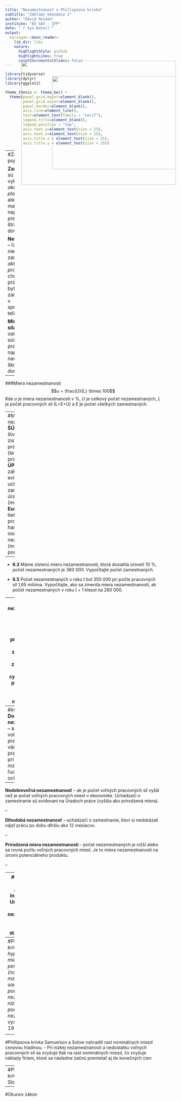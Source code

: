 ```yaml
---
title: "Nezamestnanosť a Phillipsova krivka"
subtitle: "Základy ekonómie 2"
author: "Dávid Hojdan"
institute: "EÚ SAV - IFP"
date: "`r Sys.Date()`"
output:
  xaringan::moon_reader:
    lib_dir: libs
    nature:
      highlightStyle: github
      highlightLines: true
      countIncrementalSlides: false
---
```

```r
library(tidyverse)
library(dplyr)
library(ggplot2)

theme_thesis <- theme_bw() +
  theme(panel.grid.major=element_blank(),
        panel.grid.minor=element_blank(),
        panel.border=element_blank(),
        axis.line=element_line(),
        text=element_text(family = "serif"),
        legend.title=element_blank(),
        legend.position = "top",
        axis.text.y=element_text(size = 25),
        axis.text.x=element_text(size = 25),
        axis.title.x = element_text(size = 25),
        axis.title.y = element_text(size = 25))
```

---
#Základné pojmy

**Zamestnaní** – sú ľudia, ktorí vykonávajú *akúkoľvek platenú prácu*, ale aj tí, ktorí majú prácu, nepracujú však pre chorobu, štrajk alebo dovolenku

**Nezamestnaní** – ľudia, ktorí nie sú zamestnaní, *ale aktívne hľadajú prácu*, alebo sa chcú vrátiť do práce. Musia byť zaregistrovaní v sprostredkova-teľniach práce

**Mimopracovná sila** – všetci ostatní, nie sú súčasťou pracovnej sily, napr. navštevujú školu, vedú domácnosť...

--

###Miera nezamestnanosti
$$u = \frac{U}{L} \times 100$$
Kde $u$ je miera nezamestnanosti v %, $U$ je celkový počet nezamestnaných, $L$ je počet pracovných síl (L=E+U) a $E$ je počet všetkých zamestnaných. 

---
#Meranie nezamestnanosti
**ŠÚSR** robí štvrťročné zisťovanie pracovných síl (telefonický prieskum), **ÚPSVaR** na základe evidencie uchádzačov o zamestnanie na úradoch práce (mesačné), **Eurostat** využíva tieto zdroje a produkuje tzv. harmonizovanú mieru nezamestnanosti (medzinárodné porovnania)

--

- **6.3** Máme zistenú mieru nezamestnanosti, ktorá dosiahla úroveň 10 %, počet nezamestnaných je 360 000. Vypočítajte počet zamestnaných.

- **6.5** Počet nezamestnaných v roku $t$ bol 350 000 pri počte pracovných síl 1,65 milióna. Vypočítajte, ako sa zmenila miera nezamestnanosti, ak počet nezamestnaných v roku $t+1$ klesol na 260 000. 


---
#Formy nezamestnanosti
**Frikčná (dočasná)** – zapríčinená migráciou pracovných síl, zmenami zamestnania i zmenami zapríčinenými životným cyklom. Vysoký podiel typický pre vyspelé ekonomiky, mladých ľudí.

**Štrukturálna** - nastáva, keď je nesúlad medzi ponukou a dopytom po pracovných silách. Nesúlad môže vzniknúť preto, že dopyt po určitom druhu práce rastie, kým dopyt po inom druhu práce klesá a ponuka sa neprispôsobí dostatočne rýchlo (v sektoroch, regiónoch).

**Cyklická** – celkový dopyt po pracovníkoch je nízky, keď celkové výdavky a output klesajú, rastie nezamestnanosť v celej ekonomike (typická napr. pre hospodársky pokles)


---
#Iné členenie
**Dobrovoľná nezamestnanosť** – ak je počet voľných pracovných miest väčší ako počet pracovných síl, pri daných mzdách však títo ľudia nie sú ochotní pracovať.

--

**Nedobrovoľná nezamestnanosť** – ak je počet voľných pracovných síl vyšší než je počet voľných pracovných miest v ekonomike. Uchádzači o zamestnanie sú evidovaní na Úradoch práce (vyššia ako prirodzená miera).

--

**Dlhodobá nezamestnanosť** – uchádzači o zamestnanie, ktorí si nedokázali nájsť prácu po dobu dlhšiu ako 12 mesiacov.

--

**Prirodzená miera nezamestnanosti** - počet nezamestnaných je nižší alebo sa rovná počtu voľných pracovných miest. Je to miera nezamestnanosti na úrovni potenciálneho produktu.

--

---
#NAIRU
NAIRU (Non Accelerating Inflation Rate of Unemployment) - miera nezamestnanosti, ktorá sa dosahuje pri stabilnej inflácii.

- miera, pri ktorej sú trhy práce  a výrobkov v rovnováhe, **nikdy sa nerovná nule** a je úzko spojená s procesom inflácie. Predstavuje najnižšiu mieru nezamestnanosti, ktorú krajina môže mať **bez riskovania neprijateľnej akcelerácie inflácie.**

- Vlády sa snažia o politiku plnej zamestnanosti, ktorou sa rozumie nezamestnanosť na úrovni prirodzenej miery nezamestnanosti (Keynes)

---
#Phillipsova krivka
*”Existuje hypotéza, že miera zmeny peňažných (nominálnych) mzdových sadzieb je vysoká pokiaľ je
nezamestnanosť nízka a nízka pokiaľ je nezamenstnanosť vysoká”* - Phillips 1958


<img src="https://raw.githubusercontent.com/davidqo1231/zaklady_ekonomie_2/main/08_Nezamestnanost/Images/philips_curve.png"
     width="500px" height="400px"
     style="position:absolute; right:180px; top:250px;">

---
#Phillipsova krivka
Samuelson a Solow nahradili rast nominálnych miezd cenovou hladinou. 
- Pri nízkej nezamestnanosti a nedostatku voľných pracovných síl sa zvyšuje tlak na rast nominálnych miezd, čo zvyšuje náklady firiem, ktoré sa následne začnú premietať aj do konečných cien


<img src="https://raw.githubusercontent.com/davidqo1231/zaklady_ekonomie_2/main/08_Nezamestnanost/Images/philips_curve_samuelson.png"
     width="400px" height="300px"
     style="position:absolute; right:180px; top:300px;">

---
#Phillipsova krivka na Slovensku
```r



```



---
#Okunov zákon












